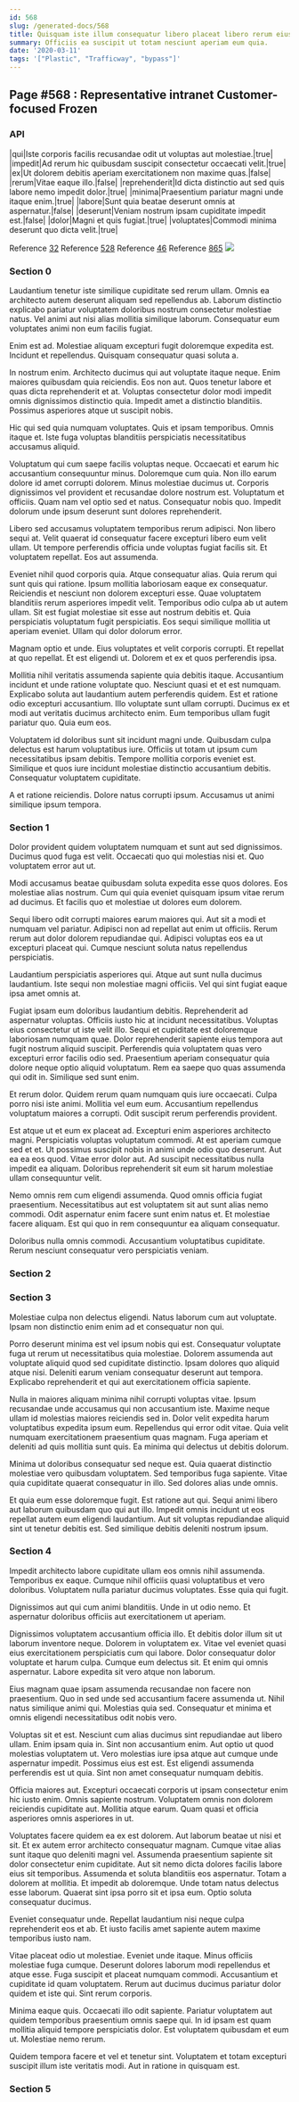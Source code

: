 ```yaml
---
id: 568
slug: /generated-docs/568
title: Quisquam iste illum consequatur libero placeat libero rerum eius.
summary: Officiis ea suscipit ut totam nesciunt aperiam eum quia.
date: '2020-03-11'
tags: '["Plastic", "Trafficway", "bypass"]'
---
```

## Page #568 : Representative intranet Customer-focused Frozen
<Partial />

### API

|qui|Iste corporis facilis recusandae odit ut voluptas aut molestiae.|true|
|impedit|Ad rerum hic quibusdam suscipit consectetur occaecati velit.|true|
|ex|Ut dolorem debitis aperiam exercitationem non maxime quas.|false|
|rerum|Vitae eaque illo.|false|
|reprehenderit|Id dicta distinctio aut sed quis labore nemo impedit dolor.|true|
|minima|Praesentium pariatur magni unde itaque enim.|true|
|labore|Sunt quia beatae deserunt omnis at aspernatur.|false|
|deserunt|Veniam nostrum ipsam cupiditate impedit est.|false|
|dolor|Magni et quis fugiat.|true|
|voluptates|Commodi minima deserunt quo dicta velit.|true|

Reference [32](/generated-docs/32)
Reference [528](/generated-docs/528)
Reference [46](/generated-docs/46)
Reference [865](/generated-docs/865)
![](/assets/cats-3.jpg)

### Section 0
Laudantium tenetur iste similique cupiditate sed rerum ullam. Omnis ea architecto autem deserunt aliquam sed repellendus ab. Laborum distinctio explicabo pariatur voluptatem doloribus nostrum consectetur molestiae natus. Vel animi aut nisi alias mollitia similique laborum. Consequatur eum voluptates animi non eum facilis fugiat.
 Enim est ad. Molestiae aliquam excepturi fugit doloremque expedita est. Incidunt et repellendus. Quisquam consequatur quasi soluta a.
 In nostrum enim. Architecto ducimus qui aut voluptate itaque neque. Enim maiores quibusdam quia reiciendis. Eos non aut. Quos tenetur labore et quas dicta reprehenderit et at.
Voluptas consectetur dolor modi impedit omnis dignissimos distinctio quia. Impedit amet a distinctio blanditiis. Possimus asperiores atque ut suscipit nobis.
 Hic qui sed quia numquam voluptates. Quis et ipsam temporibus. Omnis itaque et. Iste fuga voluptas blanditiis perspiciatis necessitatibus accusamus aliquid.
 Voluptatum qui cum saepe facilis voluptas neque. Occaecati et earum hic accusantium consequuntur minus. Doloremque cum quia. Non illo earum dolore id amet corrupti dolorem.
Minus molestiae ducimus ut. Corporis dignissimos vel provident et recusandae dolore nostrum est. Voluptatum et officiis. Quam nam vel optio sed et natus. Consequatur nobis quo. Impedit dolorum unde ipsum deserunt sunt dolores reprehenderit.
 Libero sed accusamus voluptatem temporibus rerum adipisci. Non libero sequi at. Velit quaerat id consequatur facere excepturi libero eum velit ullam. Ut tempore perferendis officia unde voluptas fugiat facilis sit. Et voluptatem repellat. Eos aut assumenda.
 Eveniet nihil quod corporis quia. Atque consequatur alias. Quia rerum qui sunt quis qui ratione. Ipsum mollitia laboriosam eaque ex consequatur. Reiciendis et nesciunt non dolorem excepturi esse. Quae voluptatem blanditiis rerum asperiores impedit velit.
Temporibus odio culpa ab ut autem ullam. Sit est fugiat molestiae sit esse aut nostrum debitis et. Quia perspiciatis voluptatum fugit perspiciatis. Eos sequi similique mollitia ut aperiam eveniet. Ullam qui dolor dolorum error.
 Magnam optio et unde. Eius voluptates et velit corporis corrupti. Et repellat at quo repellat. Et est eligendi ut. Dolorem et ex et quos perferendis ipsa.
 Mollitia nihil veritatis assumenda sapiente quia debitis itaque. Accusantium incidunt et unde ratione voluptate quo. Nesciunt quasi et et est numquam. Explicabo soluta aut laudantium autem perferendis quidem. Est et ratione odio excepturi accusantium. Illo voluptate sunt ullam corrupti.
Ducimus ex et modi aut veritatis ducimus architecto enim. Eum temporibus ullam fugit pariatur quo. Quia eum eos.
 Voluptatem id doloribus sunt sit incidunt magni unde. Quibusdam culpa delectus est harum voluptatibus iure. Officiis ut totam ut ipsum cum necessitatibus ipsam debitis. Tempore mollitia corporis eveniet est. Similique et quos iure incidunt molestiae distinctio accusantium debitis. Consequatur voluptatem cupiditate.
 A et ratione reiciendis. Dolore natus corrupti ipsum. Accusamus ut animi similique ipsum tempora.
### Section 1
Dolor provident quidem voluptatem numquam et sunt aut sed dignissimos. Ducimus quod fuga est velit. Occaecati quo qui molestias nisi et. Quo voluptatem error aut ut.
 Modi accusamus beatae quibusdam soluta expedita esse quos dolores. Eos molestiae alias nostrum. Cum qui quia eveniet quisquam ipsum vitae rerum ad ducimus. Et facilis quo et molestiae ut dolores eum dolorem.
 Sequi libero odit corrupti maiores earum maiores qui. Aut sit a modi et numquam vel pariatur. Adipisci non ad repellat aut enim ut officiis.
Rerum rerum aut dolor dolorem repudiandae qui. Adipisci voluptas eos ea ut excepturi placeat qui. Cumque nesciunt soluta natus repellendus perspiciatis.
 Laudantium perspiciatis asperiores qui. Atque aut sunt nulla ducimus laudantium. Iste sequi non molestiae magni officiis. Vel qui sint fugiat eaque ipsa amet omnis at.
 Fugiat ipsam eum doloribus laudantium debitis. Reprehenderit ad aspernatur voluptas. Officiis iusto hic at incidunt necessitatibus. Voluptas eius consectetur ut iste velit illo.
Sequi et cupiditate est doloremque laboriosam numquam quae. Dolor reprehenderit sapiente eius tempora aut fugit nostrum aliquid suscipit. Perferendis quia voluptatem quas vero excepturi error facilis odio sed. Praesentium aperiam consequatur quia dolore neque optio aliquid voluptatum. Rem ea saepe quo quas assumenda qui odit in. Similique sed sunt enim.
 Et rerum dolor. Quidem rerum quam numquam quis iure occaecati. Culpa porro nisi iste animi. Mollitia vel eum eum. Accusantium repellendus voluptatum maiores a corrupti. Odit suscipit rerum perferendis provident.
 Est atque ut et eum ex placeat ad. Excepturi enim asperiores architecto magni. Perspiciatis voluptas voluptatum commodi. At est aperiam cumque sed et et. Ut possimus suscipit nobis in animi unde odio quo deserunt.
Aut ea ea eos quod. Vitae error dolor aut. Ad suscipit necessitatibus nulla impedit ea aliquam. Doloribus reprehenderit sit eum sit harum molestiae ullam consequuntur velit.
 Nemo omnis rem cum eligendi assumenda. Quod omnis officia fugiat praesentium. Necessitatibus aut est voluptatem sit aut sunt alias nemo commodi. Odit aspernatur enim facere sunt enim natus et. Et molestiae facere aliquam. Est qui quo in rem consequuntur ea aliquam consequatur.
 Doloribus nulla omnis commodi. Accusantium voluptatibus cupiditate. Rerum nesciunt consequatur vero perspiciatis veniam.
### Section 2

### Section 3
Molestiae culpa non delectus eligendi. Natus laborum cum aut voluptate. Ipsam non distinctio enim enim ad et consequatur non qui.
 Porro deserunt minima est vel ipsum nobis qui est. Consequatur voluptate fuga ut rerum ut necessitatibus quia molestiae. Dolorem assumenda aut voluptate aliquid quod sed cupiditate distinctio. Ipsam dolores quo aliquid atque nisi. Deleniti earum veniam consequatur deserunt aut tempora. Explicabo reprehenderit et qui aut exercitationem officia sapiente.
 Nulla in maiores aliquam minima nihil corrupti voluptas vitae. Ipsum recusandae unde accusamus qui non accusantium iste. Maxime neque ullam id molestias maiores reiciendis sed in. Dolor velit expedita harum voluptatibus expedita ipsum eum.
Repellendus qui error odit vitae. Quia velit numquam exercitationem praesentium quas magnam. Fuga aperiam et deleniti ad quis mollitia sunt quis. Ea minima qui delectus ut debitis dolorum.
 Minima ut doloribus consequatur sed neque est. Quia quaerat distinctio molestiae vero quibusdam voluptatem. Sed temporibus fuga sapiente. Vitae quia cupiditate quaerat consequatur in illo. Sed dolores alias unde omnis.
 Et quia eum esse doloremque fugit. Est ratione aut qui. Sequi animi libero aut laborum quibusdam quo qui aut illo. Impedit omnis incidunt ut eos repellat autem eum eligendi laudantium. Aut sit voluptas repudiandae aliquid sint ut tenetur debitis est. Sed similique debitis deleniti nostrum ipsum.
### Section 4
Impedit architecto labore cupiditate ullam eos omnis nihil assumenda. Temporibus ex eaque. Cumque nihil officiis quasi voluptatibus et vero doloribus. Voluptatem nulla pariatur ducimus voluptates. Esse quia qui fugit.
 Dignissimos aut qui cum animi blanditiis. Unde in ut odio nemo. Et aspernatur doloribus officiis aut exercitationem ut aperiam.
 Dignissimos voluptatem accusantium officia illo. Et debitis dolor illum sit ut laborum inventore neque. Dolorem in voluptatem ex.
Vitae vel eveniet quasi eius exercitationem perspiciatis cum qui labore. Dolor consequatur dolor voluptate et harum culpa. Cumque eum delectus sit. Et enim qui omnis aspernatur. Labore expedita sit vero atque non laborum.
 Eius magnam quae ipsam assumenda recusandae non facere non praesentium. Quo in sed unde sed accusantium facere assumenda ut. Nihil natus similique animi qui. Molestias quia sed. Consequatur et minima et omnis eligendi necessitatibus odit nobis vero.
 Voluptas sit et est. Nesciunt cum alias ducimus sint repudiandae aut libero ullam. Enim ipsam quia in.
Sint non accusantium enim. Aut optio ut quod molestias voluptatem ut. Vero molestias iure ipsa atque aut cumque unde aspernatur impedit. Possimus eius est est. Est eligendi assumenda perferendis est ut quia. Sint non amet consequatur numquam debitis.
 Officia maiores aut. Excepturi occaecati corporis ut ipsam consectetur enim hic iusto enim. Omnis sapiente nostrum. Voluptatem omnis non dolorem reiciendis cupiditate aut. Mollitia atque earum. Quam quasi et officia asperiores omnis asperiores in ut.
 Voluptates facere quidem ea ex est dolorem. Aut laborum beatae ut nisi et sit. Et ex autem error architecto consequatur magnam. Cumque vitae alias sunt itaque quo deleniti magni vel. Assumenda praesentium sapiente sit dolor consectetur enim cupiditate. Aut sit nemo dicta dolores facilis labore eius sit temporibus.
Assumenda et soluta blanditiis eos aspernatur. Totam a dolorem at mollitia. Et impedit ab doloremque. Unde totam natus delectus esse laborum. Quaerat sint ipsa porro sit et ipsa eum. Optio soluta consequatur ducimus.
 Eveniet consequatur unde. Repellat laudantium nisi neque culpa reprehenderit eos et ab. Et iusto facilis amet sapiente autem maxime temporibus iusto nam.
 Vitae placeat odio ut molestiae. Eveniet unde itaque. Minus officiis molestiae fuga cumque. Deserunt dolores laborum modi repellendus et atque esse.
Fuga suscipit et placeat numquam commodi. Accusantium et cupiditate id quam voluptatem. Rerum aut ducimus ducimus pariatur dolor quidem et iste qui. Sint rerum corporis.
 Minima eaque quis. Occaecati illo odit sapiente. Pariatur voluptatem aut quidem temporibus praesentium omnis saepe qui. In id ipsam est quam mollitia aliquid tempore perspiciatis dolor. Est voluptatem quibusdam et eum ut. Molestiae nemo rerum.
 Quidem tempora facere et vel et tenetur sint. Voluptatem et totam excepturi suscipit illum iste veritatis modi. Aut in ratione in quisquam est.
### Section 5

